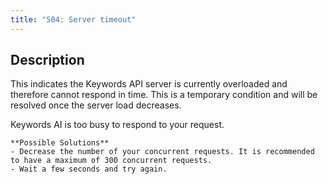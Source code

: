 ```yaml
---
title: "504: Server timeout"
---
```


## Description

This indicates the Keywords API server is currently overloaded and therefore cannot respond in time. This is a temporary condition and will be resolved once the server load decreases.


<AccordionGroup>
  <Accordion title="Timeout">
    Keywords AI is too busy to respond to your request.
    
    **Possible Solutions**
    - Decrease the number of your concurrent requests. It is recommended to have a maximum of 300 concurrent requests.
    - Wait a few seconds and try again.
  </Accordion>
</AccordionGroup>
